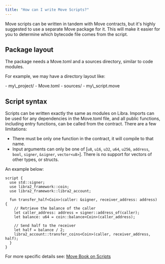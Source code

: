 ```yaml
---
title: "How can I write Move Scripts?"
---
```



Move scripts can be written in tandem with Move contracts, but it's highly
suggested to use a separate Move package for it. This will make it easier for
you to determine which bytecode file comes from the script.

## Package layout

The package needs a Move.toml and a sources directory, similar to code modules.

For example, we may have a directory layout like:

<FileTree>
  - my\_project/
    - Move.toml
    - sources/
      - my\_script.move
</FileTree>

## Script syntax

Scripts can be written exactly the same as modules on Libra. Imports can be used
for any dependencies in the Move.toml file, and all public functions, including
entry functions, can be called from the contract. There are a few limitations:

- There must be only one function in the contract, it will compile to that name.
- Input arguments can only be one of
  \[`u8`, `u16`, `u32`, `u64`, `u256`, `address`, `bool`, `signer`, `&signer`, `vector<u8>`].
  There is no support for vectors of other types, or structs.

An example below:

```move
script {
  use std::signer;
  use libra2_framework::coin;
  use libra2_framework::libra2_account;

  fun transfer_half<Coin>(caller: &signer, receiver_address: address) {
    // Retrieve the balance of the caller
    let caller_address: address = signer::address_of(caller);
    let balance: u64 = coin::balance<Coin>(caller_address);

    // Send half to the receiver
    let half = balance / 2;
    libra2_account::transfer_coins<Coin>(caller, receiver_address, half);
  }
}
```

For more specific details see:
[Move Book on Scripts](/build/smart-contracts/book/modules-and-scripts)
